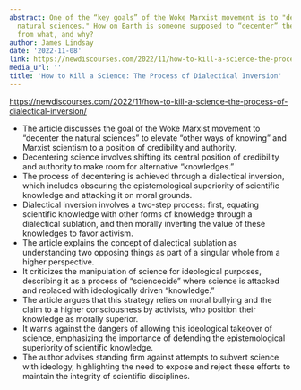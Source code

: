 ```yaml
---
abstract: One of the “key goals” of the Woke Marxist movement is to "decenter the
  natural sciences." How on Earth is someone supposed to “decenter” the natural sciences—and
  from what, and why?
author: James Lindsay
date: '2022-11-08'
link: https://newdiscourses.com/2022/11/how-to-kill-a-science-the-process-of-dialectical-inversion/
media_url: ''
title: 'How to Kill a Science: The Process of Dialectical Inversion'
---
```

<https://newdiscourses.com/2022/11/how-to-kill-a-science-the-process-of-dialectical-inversion/>

- The article discusses the goal of the Woke Marxist movement to "decenter the natural sciences" to elevate "other ways of knowing" and Marxist scientism to a position of credibility and authority.
- Decentering science involves shifting its central position of credibility and authority to make room for alternative "knowledges."
- The process of decentering is achieved through a dialectical inversion, which includes obscuring the epistemological superiority of scientific knowledge and attacking it on moral grounds.
- Dialectical inversion involves a two-step process: first, equating scientific knowledge with other forms of knowledge through a dialectical sublation, and then morally inverting the value of these knowledges to favor activism.
- The article explains the concept of dialectical sublation as understanding two opposing things as part of a singular whole from a higher perspective.
- It criticizes the manipulation of science for ideological purposes, describing it as a process of "sciencecide" where science is attacked and replaced with ideologically driven "knowledge."
- The article argues that this strategy relies on moral bullying and the claim to a higher consciousness by activists, who position their knowledge as morally superior.
- It warns against the dangers of allowing this ideological takeover of science, emphasizing the importance of defending the epistemological superiority of scientific knowledge.
- The author advises standing firm against attempts to subvert science with ideology, highlighting the need to expose and reject these efforts to maintain the integrity of scientific disciplines.